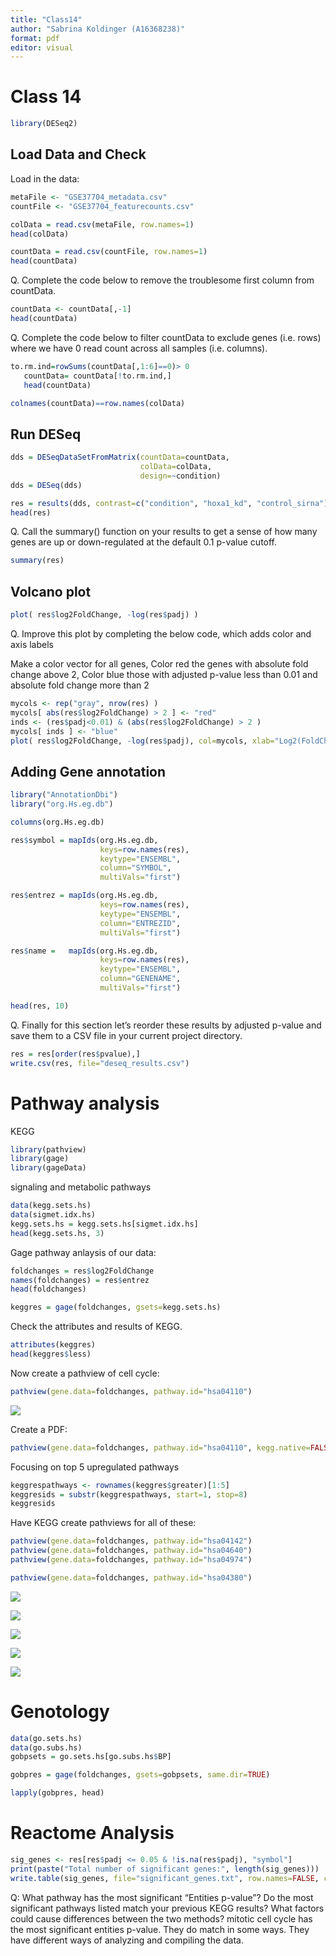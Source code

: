 ```yaml
---
title: "Class14"
author: "Sabrina Koldinger (A16368238)"
format: pdf
editor: visual
---
```



# Class 14


```r
library(DESeq2)
```

## Load Data and Check
Load in the data:

```r
metaFile <- "GSE37704_metadata.csv"
countFile <- "GSE37704_featurecounts.csv"
```

```r
colData = read.csv(metaFile, row.names=1)
head(colData)
```

```r
countData = read.csv(countFile, row.names=1)
head(countData)
```

Q. Complete the code below to remove the troublesome first column from countData.
```r
countData <- countData[,-1]
head(countData)
```


Q. Complete the code below to filter countData to exclude genes (i.e. rows) where we have 0 read count across all samples (i.e. columns).

```r
to.rm.ind=rowSums(countData[,1:6]==0)> 0
   countData= countData[!to.rm.ind,]
   head(countData)
```

```r
colnames(countData)==row.names(colData)
```


## Run DESeq
```r
dds = DESeqDataSetFromMatrix(countData=countData,
                             colData=colData,
                             design=~condition)
dds = DESeq(dds)
```

```r
res = results(dds, contrast=c("condition", "hoxa1_kd", "control_sirna"))
head(res)
```
Q. Call the summary() function on your results to get a sense of how many genes are up or down-regulated at the default 0.1 p-value cutoff.

```r
summary(res)
```

## Volcano plot

```r
plot( res$log2FoldChange, -log(res$padj) )
```

Q. Improve this plot by completing the below code, which adds color and axis labels

Make a color vector for all genes, Color red the genes with absolute fold change above 2, Color blue those with adjusted p-value less than 0.01 and absolute fold change more than 2
```r
mycols <- rep("gray", nrow(res) )
mycols[ abs(res$log2FoldChange) > 2 ] <- "red"
inds <- (res$padj<0.01) & (abs(res$log2FoldChange) > 2 )
mycols[ inds ] <- "blue"
plot( res$log2FoldChange, -log(res$padj), col=mycols, xlab="Log2(FoldChange)", ylab="-Log of P-value" )
```

## Adding Gene annotation

```r
library("AnnotationDbi")
library("org.Hs.eg.db")

columns(org.Hs.eg.db)

```
```r
res$symbol = mapIds(org.Hs.eg.db,
                    keys=row.names(res), 
                    keytype="ENSEMBL",
                    column="SYMBOL",
                    multiVals="first")

res$entrez = mapIds(org.Hs.eg.db,
                    keys=row.names(res),
                    keytype="ENSEMBL",
                    column="ENTREZID",
                    multiVals="first")

res$name =   mapIds(org.Hs.eg.db,
                    keys=row.names(res),
                    keytype="ENSEMBL",
                    column="GENENAME",
                    multiVals="first")

head(res, 10)
```

Q. Finally for this section let's reorder these results by adjusted p-value and save them to a CSV file in your current project directory.
```r
res = res[order(res$pvalue),]
write.csv(res, file="deseq_results.csv")
```

# Pathway analysis
KEGG

```r
library(pathview)
library(gage)
library(gageData)
```
signaling and metabolic pathways
```r
data(kegg.sets.hs)
data(sigmet.idx.hs)
kegg.sets.hs = kegg.sets.hs[sigmet.idx.hs]
head(kegg.sets.hs, 3)
```

Gage pathway anlaysis of our data:
```r
foldchanges = res$log2FoldChange
names(foldchanges) = res$entrez
head(foldchanges)
```


```r
keggres = gage(foldchanges, gsets=kegg.sets.hs)
```

Check the attributes and results of KEGG.

```r
attributes(keggres)
head(keggres$less)
```


Now create a pathview of cell cycle:
```r
pathview(gene.data=foldchanges, pathway.id="hsa04110")
```

![](hsa04110.pathview.png)

Create a PDF:
```r
pathview(gene.data=foldchanges, pathway.id="hsa04110", kegg.native=FALSE)
```

Focusing on top 5 upregulated pathways

```r
keggrespathways <- rownames(keggres$greater)[1:5]
keggresids = substr(keggrespathways, start=1, stop=8)
keggresids
```

Have KEGG create pathviews for all of these:
```r
pathview(gene.data=foldchanges, pathway.id="hsa04142")
pathview(gene.data=foldchanges, pathway.id="hsa04640")
pathview(gene.data=foldchanges, pathway.id="hsa04974")
```


```r
pathview(gene.data=foldchanges, pathway.id="hsa04380")
```


![](hsa04142.pathview.png)

![](hsa04640.pathview.png)

![](hsa04974.pathview.png)

![](hsa00603.png)

![](hsa04380.pathview.png)


# Genotology


```r
data(go.sets.hs)
data(go.subs.hs)
gobpsets = go.sets.hs[go.subs.hs$BP]

gobpres = gage(foldchanges, gsets=gobpsets, same.dir=TRUE)

lapply(gobpres, head)
```






# Reactome Analysis
```r
sig_genes <- res[res$padj <= 0.05 & !is.na(res$padj), "symbol"]
print(paste("Total number of significant genes:", length(sig_genes)))
write.table(sig_genes, file="significant_genes.txt", row.names=FALSE, col.names=FALSE, quote=FALSE)
```

Q: What pathway has the most significant “Entities p-value”? Do the most significant pathways listed match your previous KEGG results? What factors could cause differences between the two methods?
mitotic cell cycle has the most significant entities p-value.  They do match in some ways. They have different ways of analyzing and compiling the data. 